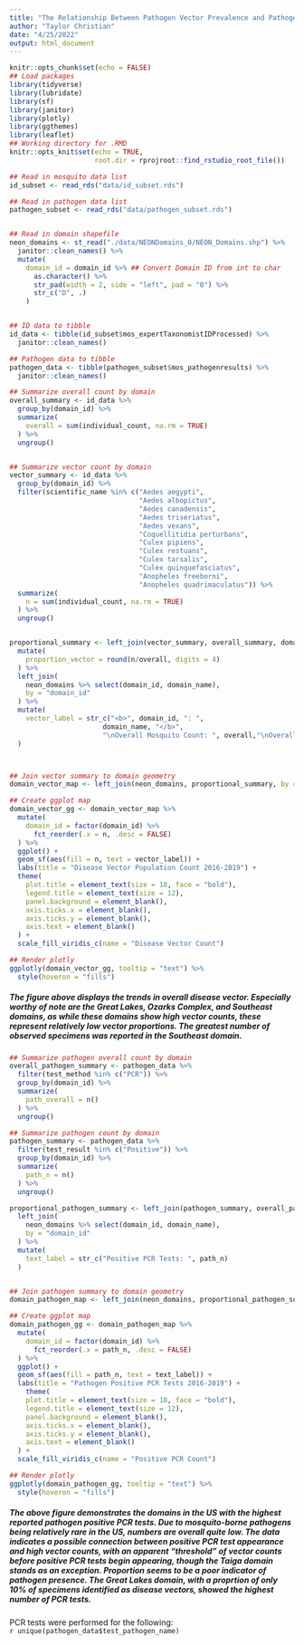 ```yaml
---
title: "The Relationship Between Pathogen Vector Prevalence and Pathogen Presence"
author: "Taylor Christian"
date: "4/25/2022"
output: html_document
---
```


<style type="text/css">
.main-container {
  max-width: 100% !important;
  margin: auto;
}
</style>

```r
knitr::opts_chunk$set(echo = FALSE)
## Load packages
library(tidyverse)
library(lubridate)
library(sf)
library(janitor)
library(plotly)
library(ggthemes)
library(leaflet)
## Working directory for .RMD
knitr::opts_knit$set(echo = TRUE,
                     root.dir = rprojroot::find_rstudio_root_file())
```

```r
## Read in mosquito data list
id_subset <- read_rds("data/id_subset.rds")

## Read in pathogen data list
pathogen_subset <- read_rds("data/pathogen_subset.rds")


## Read in domain shapefile
neon_domains <- st_read("./data/NEONDomains_0/NEON_Domains.shp") %>%
  janitor::clean_names() %>%
  mutate(
    domain_id = domain_id %>% ## Convert Domain ID from int to char
      as.character() %>%
      str_pad(width = 2, side = "left", pad = "0") %>%
      str_c("D", .)
    )


## ID data to tibble
id_data <- tibble(id_subset$mos_expertTaxonomistIDProcessed) %>%
  janitor::clean_names()

## Pathogen data to tibble
pathogen_data <- tibble(pathogen_subset$mos_pathogenresults) %>%
  janitor::clean_names()
```

```r

## Summarize overall count by domain
overall_summary <- id_data %>% 
  group_by(domain_id) %>%
  summarize(
    overall = sum(individual_count, na.rm = TRUE)
  ) %>%
  ungroup()


## Summarize vector count by domain
vector_summary <- id_data %>% 
  group_by(domain_id) %>%
  filter(scientific_name %in% c("Aedes aegypti",
                                "Aedes albopictus",
                                "Aedes canadensis",
                                "Aedes triseriatus",
                                "Aedes vexans",
                                "Coquellitidia perturbans",
                                "Culex pipiens",
                                "Culex restuans",
                                "Culex tarsalis",
                                "Culex quinquefasciatus",
                                "Anopheles freeborni",
                                "Anopheles quadrimaculatus")) %>%
  summarize(
    n = sum(individual_count, na.rm = TRUE)
  ) %>%
  ungroup()


proportional_summary <- left_join(vector_summary, overall_summary, domain_name, by = "domain_id") %>%
  mutate(
    proportion_vector = round(n/overall, digits = 4)
  ) %>%
  left_join(
    neon_domains %>% select(domain_id, domain_name),
    by = "domain_id"
  ) %>%
  mutate(
    vector_label = str_c("<b>", domain_id, ": ", 
                       domain_name, "</b>",
                       "\nOverall Mosquito Count: ", overall,"\nOverall Vector Count: ", n, "\nProportion Vector Species: ", proportion_vector)
  )



## Join vector summary to domain geometry
domain_vector_map <- left_join(neon_domains, proportional_summary, by = "domain_id")

## Create ggplot map
domain_vector_gg <- domain_vector_map %>%
  mutate(
    domain_id = factor(domain_id) %>%
      fct_reorder(.x = n, .desc = FALSE)
  ) %>%
  ggplot() +
  geom_sf(aes(fill = n, text = vector_label)) +
  labs(title = "Disease Vector Population Count 2016-2019") +
  theme(
    plot.title = element_text(size = 18, face = "bold"),
    legend.title = element_text(size = 12),
    panel.background = element_blank(),
    axis.ticks.x = element_blank(),
    axis.ticks.y = element_blank(),
    axis.text = element_blank()
  ) +
  scale_fill_viridis_c(name = "Disease Vector Count")

## Render plotly
ggplotly(domain_vector_gg, tooltip = "text") %>%
  style(hoveron = "fills")

```
##### <b>The figure above displays the trends in overall disease vector.  Especially worthy of note are the Great Lakes, Ozarks Complex, and Southeast domains, as while these domains show high vector counts, these represent relatively low vector proportions.  The greatest number of observed specimens was reported in the Southeast domain.</b>




```r

## Summarize pathogen overall count by domain
overall_pathogen_summary <- pathogen_data %>%
  filter(test_method %in% c("PCR")) %>%
  group_by(domain_id) %>%
  summarize(
    path_overall = n()
  ) %>%
  ungroup()

## Summarize pathogen count by domain
pathogen_summary <- pathogen_data %>% 
  filter(test_result %in% c("Positive")) %>%
  group_by(domain_id) %>%
  summarize(
    path_n = n()
  ) %>%
  ungroup()

proportional_pathogen_summary <- left_join(pathogen_summary, overall_pathogen_summary, by = "domain_id") %>%
  left_join(
    neon_domains %>% select(domain_id, domain_name),
    by = "domain_id"
  ) %>%
  mutate(
    text_label = str_c("Positive PCR Tests: ", path_n)
  )


## Join pathogen summary to domain geometry  
domain_pathogen_map <- left_join(neon_domains, proportional_pathogen_summary, by = "domain_id")

## Create ggplot map
domain_pathogen_gg <- domain_pathogen_map %>%
  mutate(
    domain_id = factor(domain_id) %>%
      fct_reorder(.x = path_n, .desc = FALSE)
  ) %>%
  ggplot() +
  geom_sf(aes(fill = path_n, text = text_label)) +
  labs(title = "Pathogen Positive PCR Tests 2016-2019") +
    theme(
    plot.title = element_text(size = 18, face = "bold"),
    legend.title = element_text(size = 12),
    panel.background = element_blank(),
    axis.ticks.x = element_blank(),
    axis.ticks.y = element_blank(),
    axis.text = element_blank()
  ) +
  scale_fill_viridis_c(name = "Positive PCR Count")

## Render plotly
ggplotly(domain_pathogen_gg, tooltip = "text") %>%
  style(hoveron = "fills")
```
##### <b>The above figure demonstrates the domains in the US with the highest reported pathogen positive PCR tests.  Due to mosquito-borne pathogens being relatively rare in the US, numbers are overall quite low.  The data indicates a possible connection between positive PCR test appearance and high vector counts, with an apparent "threshold" of vector counts before positive PCR tests begin appearing, though the Taiga domain stands as an exception.  Proportion seems to be a poor indicator of pathogen presence.  The Great Lakes domain, with a proprtion of only 10% of specimens identified as disease vectors, showed the highest number of PCR tests.</b>
####### PCR tests were performed for the following:<br> `r unique(pathogen_data$test_pathogen_name)`





